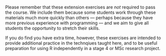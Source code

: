 :::{.tip}

Please remember that these extension exercises are _not_ required to pass the course. We
include them because some students work through these materials much
more quickly than others --- perhaps because they have more previous experience with
programming --- and we aim to give all students the opportunity to stretch their skills.

If you do find you have extra time, however, these exercises are intended to
provide additional practice in the technqiues taught here, and to be useful
preparation for using R independently in a stage 4 or MSc research project.

:::
